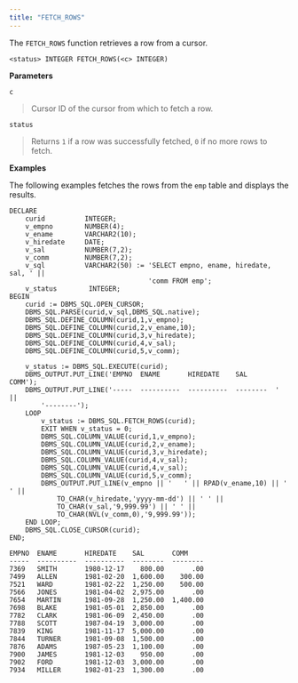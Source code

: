 ```yaml
---
title: "FETCH_ROWS"
---
```




The `FETCH_ROWS` function retrieves a row from a cursor.

    <status> INTEGER FETCH_ROWS(<c> INTEGER)

**Parameters**

`c`

> Cursor ID of the cursor from which to fetch a row.

`status`

> Returns `1` if a row was successfully fetched, `0` if no more rows to fetch.

**Examples**

The following examples fetches the rows from the `emp` table and displays the results.

    DECLARE
        curid          INTEGER;
        v_empno        NUMBER(4);
        v_ename        VARCHAR2(10);
        v_hiredate     DATE;
        v_sal          NUMBER(7,2);
        v_comm         NUMBER(7,2);
        v_sql          VARCHAR2(50) := 'SELECT empno, ename, hiredate, sal, ' ||
                                       'comm FROM emp';
        v_status        INTEGER;
    BEGIN
        curid := DBMS_SQL.OPEN_CURSOR;
        DBMS_SQL.PARSE(curid,v_sql,DBMS_SQL.native);
        DBMS_SQL.DEFINE_COLUMN(curid,1,v_empno);
        DBMS_SQL.DEFINE_COLUMN(curid,2,v_ename,10);
        DBMS_SQL.DEFINE_COLUMN(curid,3,v_hiredate);
        DBMS_SQL.DEFINE_COLUMN(curid,4,v_sal);
        DBMS_SQL.DEFINE_COLUMN(curid,5,v_comm);

        v_status := DBMS_SQL.EXECUTE(curid);
        DBMS_OUTPUT.PUT_LINE('EMPNO  ENAME       HIREDATE    SAL       COMM');
        DBMS_OUTPUT.PUT_LINE('-----  ----------  ----------  --------  ' ||
            '--------');
        LOOP
            v_status := DBMS_SQL.FETCH_ROWS(curid);
            EXIT WHEN v_status = 0;
            DBMS_SQL.COLUMN_VALUE(curid,1,v_empno);
            DBMS_SQL.COLUMN_VALUE(curid,2,v_ename);
            DBMS_SQL.COLUMN_VALUE(curid,3,v_hiredate);
            DBMS_SQL.COLUMN_VALUE(curid,4,v_sal);
            DBMS_SQL.COLUMN_VALUE(curid,4,v_sal);
            DBMS_SQL.COLUMN_VALUE(curid,5,v_comm);
            DBMS_OUTPUT.PUT_LINE(v_empno || '   ' || RPAD(v_ename,10) || '  ' ||
                TO_CHAR(v_hiredate,'yyyy-mm-dd') || ' ' ||
                TO_CHAR(v_sal,'9,999.99') || ' ' ||
                TO_CHAR(NVL(v_comm,0),'9,999.99'));
        END LOOP;
        DBMS_SQL.CLOSE_CURSOR(curid);
    END;

    EMPNO  ENAME       HIREDATE    SAL       COMM
    -----  ----------  ----------  --------  --------
    7369   SMITH       1980-12-17    800.00       .00
    7499   ALLEN       1981-02-20  1,600.00    300.00
    7521   WARD        1981-02-22  1,250.00    500.00
    7566   JONES       1981-04-02  2,975.00       .00
    7654   MARTIN      1981-09-28  1,250.00  1,400.00
    7698   BLAKE       1981-05-01  2,850.00       .00
    7782   CLARK       1981-06-09  2,450.00       .00
    7788   SCOTT       1987-04-19  3,000.00       .00
    7839   KING        1981-11-17  5,000.00       .00
    7844   TURNER      1981-09-08  1,500.00       .00
    7876   ADAMS       1987-05-23  1,100.00       .00
    7900   JAMES       1981-12-03    950.00       .00
    7902   FORD        1981-12-03  3,000.00       .00
    7934   MILLER      1982-01-23  1,300.00       .00
